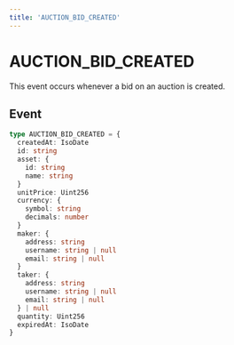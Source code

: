 ```yaml
---
title: 'AUCTION_BID_CREATED'
---
```


# AUCTION_BID_CREATED

This event occurs whenever a bid on an auction is created.

## Event

```ts
type AUCTION_BID_CREATED = {
  createdAt: IsoDate
  id: string
  asset: {
    id: string
    name: string
  }
  unitPrice: Uint256
  currency: {
    symbol: string
    decimals: number
  }
  maker: {
    address: string
    username: string | null
    email: string | null
  }
  taker: {
    address: string
    username: string | null
    email: string | null
  } | null
  quantity: Uint256
  expiredAt: IsoDate
}
```
